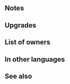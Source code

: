 {{Weapon Infobox
|tagid=SID_感謝の花の槍＋
|intID=2949
|image=wep_lc116
|exclusive=0
|weaponType=Lance
|cost=300
|might=14
|range=1
|effect=If foe initiates combat or if foe's HP ≥ 75% at start of combat, grants Atk/Spd+5 to unit and neutralizes effects that guarantee foe's follow-up attacks during combat.
|statModifiers=0,14,0,0,0
|required=Piercing Tribute
|refinePaths=default
|refineSP=350
|refineMedals=500
|refineStones=50
|properties=
}}
==Notes==
{{IfFoeInitiates}}
{{Combat boosts}}
{{Follow-up effect neutralization|guaranteeOnly=1}}
==Upgrades==
{{Weapon Upgrade List}}
==List of owners==
{{Skill Hero List}}
==In other languages==
{{OtherLanguages
|japanese=感謝の花の槍＋
|german=Hingabe-Lanze+
|spanishEU=Tributo afilado +
|spanishLA=Tributo afilado +
|french=Tribut perçant +
|italian=Tributo lacerante+
|chineseTW=感謝之花槍＋
|portuguese=Tributo afiado+
}}
==See also==
{{See also skills|cond=Description LIKE '%If foe initiates combat or if foe\'s HP%grants Atk/Spd+%during combat%' OR (Description LIKE '%If foe initiates combat%' OR Description LIKE '%if foe\'s HP %') AND Description LIKE '%neutralizes effects%guarantee foe\'s follow-up attacks%'|columns=3}}
{{Weapons Navbox}}
